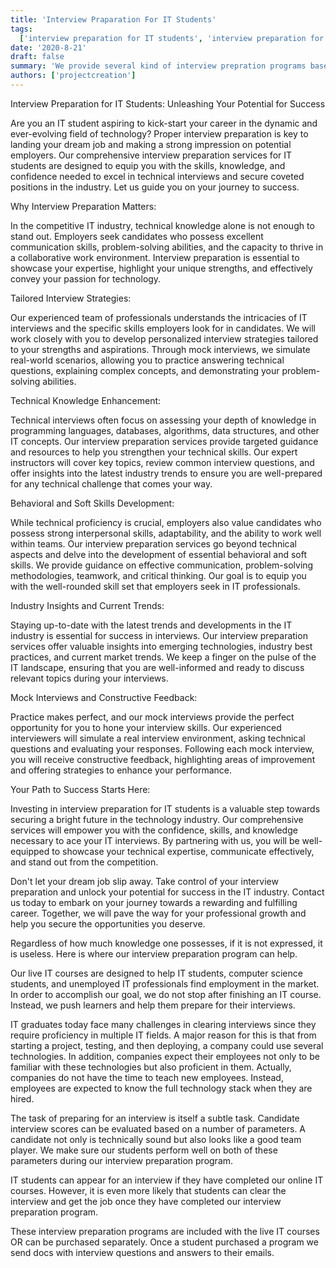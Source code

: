 ```yaml
---
title: 'Interview Praparation For IT Students'
tags:
  ['interview preparation for IT students', 'interview preparation for computer science students']
date: '2020-8-21'
draft: false
summary: 'We provide several kind of interview prepration programs based on different technologies and frameworks.'
authors: ['projectcreation']
---
```


Interview Preparation for IT Students: Unleashing Your Potential for Success

Are you an IT student aspiring to kick-start your career in the dynamic and ever-evolving field of technology? Proper interview preparation is key to landing your dream job and making a strong impression on potential employers. Our comprehensive interview preparation services for IT students are designed to equip you with the skills, knowledge, and confidence needed to excel in technical interviews and secure coveted positions in the industry. Let us guide you on your journey to success.

Why Interview Preparation Matters:

In the competitive IT industry, technical knowledge alone is not enough to stand out. Employers seek candidates who possess excellent communication skills, problem-solving abilities, and the capacity to thrive in a collaborative work environment. Interview preparation is essential to showcase your expertise, highlight your unique strengths, and effectively convey your passion for technology.

Tailored Interview Strategies:

Our experienced team of professionals understands the intricacies of IT interviews and the specific skills employers look for in candidates. We will work closely with you to develop personalized interview strategies tailored to your strengths and aspirations. Through mock interviews, we simulate real-world scenarios, allowing you to practice answering technical questions, explaining complex concepts, and demonstrating your problem-solving abilities.

Technical Knowledge Enhancement:

Technical interviews often focus on assessing your depth of knowledge in programming languages, databases, algorithms, data structures, and other IT concepts. Our interview preparation services provide targeted guidance and resources to help you strengthen your technical skills. Our expert instructors will cover key topics, review common interview questions, and offer insights into the latest industry trends to ensure you are well-prepared for any technical challenge that comes your way.

Behavioral and Soft Skills Development:

While technical proficiency is crucial, employers also value candidates who possess strong interpersonal skills, adaptability, and the ability to work well within teams. Our interview preparation services go beyond technical aspects and delve into the development of essential behavioral and soft skills. We provide guidance on effective communication, problem-solving methodologies, teamwork, and critical thinking. Our goal is to equip you with the well-rounded skill set that employers seek in IT professionals.

Industry Insights and Current Trends:

Staying up-to-date with the latest trends and developments in the IT industry is essential for success in interviews. Our interview preparation services offer valuable insights into emerging technologies, industry best practices, and current market trends. We keep a finger on the pulse of the IT landscape, ensuring that you are well-informed and ready to discuss relevant topics during your interviews.

Mock Interviews and Constructive Feedback:

Practice makes perfect, and our mock interviews provide the perfect opportunity for you to hone your interview skills. Our experienced interviewers will simulate a real interview environment, asking technical questions and evaluating your responses. Following each mock interview, you will receive constructive feedback, highlighting areas of improvement and offering strategies to enhance your performance.

Your Path to Success Starts Here:

Investing in interview preparation for IT students is a valuable step towards securing a bright future in the technology industry. Our comprehensive services will empower you with the confidence, skills, and knowledge necessary to ace your IT interviews. By partnering with us, you will be well-equipped to showcase your technical expertise, communicate effectively, and stand out from the competition.

Don't let your dream job slip away. Take control of your interview preparation and unlock your potential for success in the IT industry. Contact us today to embark on your journey towards a rewarding and fulfilling career. Together, we will pave the way for your professional growth and help you secure the opportunities you deserve.

Regardless of how much knowledge one possesses, if it is not expressed, it is useless. Here is where our interview preparation program can help.

Our live IT courses are designed to help IT students, computer science students, and unemployed IT professionals find employment in the market. In order to accomplish our goal, we do not stop after finishing an IT course. Instead, we push learners and help them prepare for their interviews.

IT graduates today face many challenges in clearing interviews since they require proficiency in multiple IT fields. A major reason for this is that from starting a project, testing, and then deploying, a company could use several technologies. In addition, companies expect their employees not only to be familiar with these technologies but also proficient in them. Actually, companies do not have the time to teach new employees. Instead, employees are expected to know the full technology stack when they are hired.

The task of preparing for an interview is itself a subtle task. Candidate interview scores can be evaluated based on a number of parameters. A candidate not only is technically sound but also looks like a good team player. We make sure our students perform well on both of these parameters during our interview preparation program.

IT students can appear for an interview if they have completed our online IT courses. However, it is even more likely that students can clear the interview and get the job once they have completed our interview preparation program.

These interview preparation programs are included with the live IT courses OR can be purchased separately. Once a student purchased a program we send docs with interview questions and answers to their emails.
